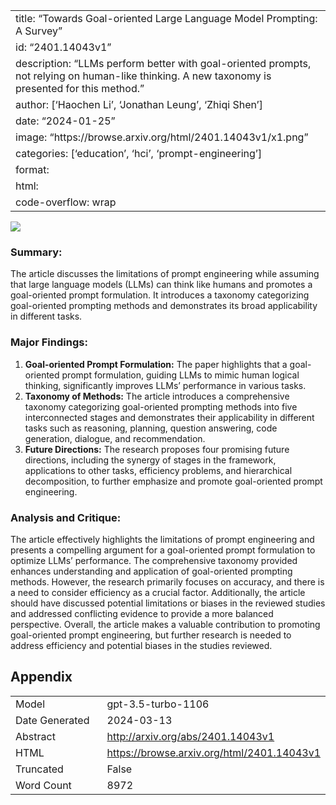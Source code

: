 
---
title: "Towards Goal-oriented Large Language Model Prompting: A Survey"
id: "2401.14043v1"
description: "LLMs perform better with goal-oriented prompts, not relying on human-like thinking. A new taxonomy is presented for this method."
author: ['Haochen Li', 'Jonathan Leung', 'Zhiqi Shen']
date: "2024-01-25"
image: "https://browse.arxiv.org/html/2401.14043v1/x1.png"
categories: ['education', 'hci', 'prompt-engineering']
format:
  html:
    code-overflow: wrap
---

![](https://browse.arxiv.org/html/2401.14043v1/x1.png)

### Summary:

The article discusses the limitations of prompt engineering while assuming that large language models (LLMs) can think like humans and promotes a goal-oriented prompt formulation. It introduces a taxonomy categorizing goal-oriented prompting methods and demonstrates its broad applicability in different tasks. 

### Major Findings:
1. **Goal-oriented Prompt Formulation:** The paper highlights that a goal-oriented prompt formulation, guiding LLMs to mimic human logical thinking, significantly improves LLMs' performance in various tasks.
2. **Taxonomy of Methods:** The article introduces a comprehensive taxonomy categorizing goal-oriented prompting methods into five interconnected stages and demonstrates their applicability in different tasks such as reasoning, planning, question answering, code generation, dialogue, and recommendation.
3. **Future Directions:** The research proposes four promising future directions, including the synergy of stages in the framework, applications to other tasks, efficiency problems, and hierarchical decomposition, to further emphasize and promote goal-oriented prompt engineering.

### Analysis and Critique:
The article effectively highlights the limitations of prompt engineering and presents a compelling argument for a goal-oriented prompt formulation to optimize LLMs' performance. The comprehensive taxonomy provided enhances understanding and application of goal-oriented prompting methods. However, the research primarily focuses on accuracy, and there is a need to consider efficiency as a crucial factor. Additionally, the article should have discussed potential limitations or biases in the reviewed studies and addressed conflicting evidence to provide a more balanced perspective. Overall, the article makes a valuable contribution to promoting goal-oriented prompt engineering, but further research is needed to address efficiency and potential biases in the studies reviewed.

## Appendix

|          |          |
|----------|----------|
| Model     | gpt-3.5-turbo-1106       |
| Date Generated     | 2024-03-13       |
| Abstract | [http://arxiv.org/abs/2401.14043v1](http://arxiv.org/abs/2401.14043v1)        |
| HTML     | [https://browse.arxiv.org/html/2401.14043v1](https://browse.arxiv.org/html/2401.14043v1)       |
| Truncated       | False       |
| Word Count       | 8972       |